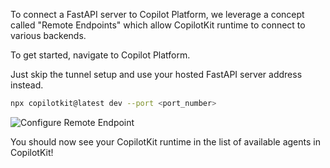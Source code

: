 
To connect a FastAPI server to Copilot Platform, we leverage a concept called "Remote Endpoints"
which allow CopilotKit runtime to connect to various backends.

To get started, <LinkToCopilotCloud asButton={false}>navigate to Copilot Platform</LinkToCopilotCloud>. 

<Callout title="Don't want to use a tunnel?">
Just skip the tunnel setup and use your hosted FastAPI server address instead.
</Callout>

```sh
npx copilotkit@latest dev --port <port_number>
```

<Frame className="mt-4">
    <img src="https://cdn.copilotkit.ai/docs/copilotkit/images/copilot-cloud/cpk-cloud-remote-endpoint-setup.gif" alt="Configure Remote Endpoint" />
</Frame>

You should now see your CopilotKit runtime in the list of available agents in CopilotKit!
